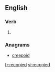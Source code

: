 ==English==

===Verb===
{{head|en|verb form}}

# {{en-past of|recopy}}

===Anagrams===
* [[creepoid]]

[[fr:recopied]]
[[vi:recopied]]